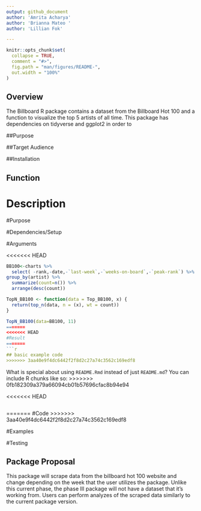 ```yaml
---
output: github_document
author: 'Amrita Acharya'
author: 'Brianna Mateo '
author: 'Lillian Fok'

---
```


<!-- README.md is generated from README.Rmd. Please edit that file -->

```r
knitr::opts_chunk$set(
  collapse = TRUE,
  comment = "#>",
  fig.path = "man/figures/README-",
  out.width = "100%"
)
```

## Overview 
The Billboard  R package contains a dataset from the Billboard Hot 100 and a function to visualize the top 5 artists of all time. This package has dependencies on tidyverse and ggplot2 in order to 

##Purpose 

##Target Audience 

##Installation 

## Function 

# Description 

#Purpose

#Dependencies/Setup 

#Arguments 

<<<<<<< HEAD


```r

BB100<-charts %>% 
  select( -rank,-date,-`last-week`,-`weeks-on-board`,-`peak-rank`) %>% 
group_by(artist) %>% 
  summarize(count=n()) %>% 
  arrange(desc(count))

TopN_BB100 <- function(data = Top_BB100, x) {
  return(top_n(data, n = (x), wt = count))
}

TopN_BB100(data=BB100, 11)
=======
<<<<<<< HEAD
#Result 
=======
```r
## basic example code
>>>>>>> 3aa40e9f4dc6442f2f8d2c27a74c3562c169edf8
```


What is special about using `README.Rmd` instead of just `README.md`? You can include R chunks like so:
>>>>>>> 0fb182309a379a66094cb01b57696cfac8b94e94

<<<<<<< HEAD
```r

```
=======
#Code 
>>>>>>> 3aa40e9f4dc6442f2f8d2c27a74c3562c169edf8

#Examples 

#Testing 

## Package Proposal 
This package will scrape data from the billboard hot 100 website and change depending on the week that the user utilizes the package. Unlike this current phase, the phase III package will not have a dataset that it's working from. Users can perform analyzes of the scraped data similarly to the current package version. 

##
